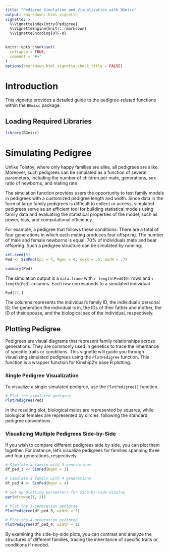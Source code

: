 ```yaml
---
title: "Pedigree Simulation and Visualization with BGmisc"
output: rmarkdown::html_vignette
vignette: >
  %\VignetteIndexEntry{Pedigree}
  %\VignetteEngine{knitr::rmarkdown}
  %\VignetteEncoding{UTF-8}
---
```


```r
knitr::opts_chunk$set(
  collapse = TRUE,
  comment = "#>"
)
options(rmarkdown.html_vignette.check_title = FALSE) 
```


# Introduction

This vignette provides a detailed guide to the pedigree-related functions within the `BGmisc` package. 

## Loading Required Libraries

```r
library(BGmisc)
```

# Simulating Pedigree



Unlike Tolstoy, where only happy families are alike, all pedigrees are alike. Moreover, such pedigrees can be simulated as a function of several parameters, including the number of children per mate, generations, sex ratio of newborns, and mating rate 

The simulation function provides users the opportunity to test family models in pedigrees with a customized pedigree length and width. Since data in the form of large family pedigrees is difficult to collect or access, simulated pedigrees serve as an efficient tool for building statistical models using family data and evaluating the statistical properties of the model, such as power, bias, and computational efficiency. 

For example, a pedigree that follows these conditions: There are a total of four generations in which each mating produces four offspring. The number of male and female newborns is equal. 70% of individuals mate and bear offspring. Such a pedigree structure can be simulated by running:

```r
set.seed(5)
Ped <- SimPed(kpc = 4, Ngen = 4, sexR = .5, marR = .7)

summary(Ped)
```

The simulation output is a `data.frame` with `r length(Ped$ID)` rows and `r length(Ped)` columns. Each row corresponds to a simulated individual.

```r
Ped[21,]
```

The columns represents the individual's family ID, the individual's personal ID, the generation the individual is in, the IDs of their father and mother, the ID of their spouse, and the biological sex of the individual, respectively.

## Plotting Pedigree


Pedigrees are visual diagrams that represent family relationships across generations. They are commonly used in genetics to trace the inheritance of specific traits or conditions. This vignette will guide you through visualizing simulated pedigrees using the `PlotPedigree` function. This function is a wrapper function for Kinship2's base R plotting.

### Single Pedigree Visualization

To visualize a single simulated pedigree, use the `PlotPedigree()` function.

```r

# Plot the simulated pedigree
PlotPedigree(Ped)

```


In the resulting plot, biological males are represented by squares, while biological females are represented by circles, following the standard pedigree conventions.

### Visualizing Multiple Pedigrees Side-by-Side

If you wish to compare different pedigrees side by side, you can plot them together. For instance, let's visualize pedigrees for families spanning three and four generations, respectively.


```r
# Simulate a family with 3 generations
df_ped_3 <- SimPed(Ngen = 3)

# Simulate a family with 4 generations
df_ped_4 <- SimPed(Ngen = 4)

# Set up plotting parameters for side-by-side display
par(mfrow=c(1, 2))

# Plot the 3-generation pedigree
PlotPedigree(df_ped_3, width = 3)

# Plot the 4-generation pedigree
PlotPedigree(df_ped_4, width = 1)


```   

By examining the side-by-side plots, you can contrast and analyze the structures of different families, tracing the inheritance of specific traits or conditions if needed.
